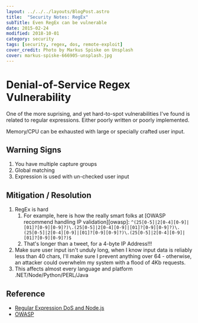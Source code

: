 ---
layout: ../../../layouts/BlogPost.astro
title:  "Security Notes: RegEx"
subTitle: Even RegEx can be vulnerable
date: 2015-02-24
modified: 2018-10-01
category: security
tags: [security, regex, dos, remote-exploit]
cover_credit: Photo by Markus Spiske on Unsplash
cover: markus-spiske-666905-unsplash.jpg
---

# Denial-of-Service Regex Vulnerability

One of the more suprising, and yet hard-to-spot vulnerabilities I've found is related to regular expressions.
Either poorly written or poorly implemented.

Memory/CPU can be exhausted with large or specially crafted user input.

## Warning Signs

1. You have multiple capture groups
2. Global matching
3. Expression is used with un-checked user input

## Mitigation / Resolution

1. RegEx is hard
    1.  For example, here is how the really smart folks at [OWASP recommend handling IP validation][owasp]: `^(25[0-5]|2[0-4][0-9]|[01]?[0-9][0-9]?)\.(25[0-5]|2[0-4][0-9]|[01]?[0-9][0-9]?)\.(25[0-5]|2[0-4][0-9]|[01]?[0-9][0-9]?)\.(25[0-5]|2[0-4][0-9]|[01]?[0-9][0-9]?)$`
    2.  That's longer than a tweet, for a 4-byte IP Address!!!
2. Make sure user input isn't unduly long, when I know input data is reliably less than 40 chars, I'll make sure I prevent anything over 64 - otherwise, an attacker could overwhelm my system with a flood of 4Kb requests.
3. This affects almost every language and platform .NET/Node/Python/PERL/Java


## Reference

- [Regular Expression DoS and Node.js](https://blog.liftsecurity.io/2014/11/03/regular-expression-dos-and-node.js?utm_source=nodeweekly&utm_medium=email)
- [OWASP](https://www.owasp.org/index.php/OWASP_Validation_Regex_Repository)

